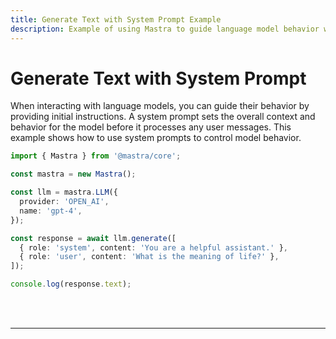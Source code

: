 ```yaml
---
title: Generate Text with System Prompt Example
description: Example of using Mastra to guide language model behavior with system prompts.
---
```



# Generate Text with System Prompt

When interacting with language models, you can guide their behavior by providing initial instructions. A system prompt sets the overall context and behavior for the model before it processes any user messages. This example shows how to use system prompts to control model behavior.

```ts showLineNumbers
import { Mastra } from '@mastra/core';

const mastra = new Mastra();

const llm = mastra.LLM({
  provider: 'OPEN_AI',
  name: 'gpt-4',
});

const response = await llm.generate([
  { role: 'system', content: 'You are a helpful assistant.' },
  { role: 'user', content: 'What is the meaning of life?' },
]);

console.log(response.text);
```

<br />
<br />
<hr className="dark:border-[#404040] border-gray-300" />
<br />
<br />
<GithubLink
  link={'https://github.com/mastra-ai/mastra/blob/main/examples/basics/llms/generate-text-system-prompt'}
/>
